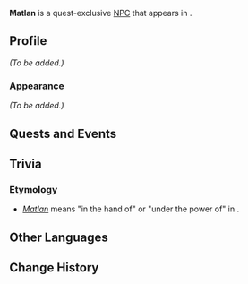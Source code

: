{{Meta
<!-- Remove this template after adding the missing info -->
|missing_NPC_profile  = yes
}}
{{Character Infobox
|type             = Quest NPC
|image            = NPC Matlan.png
|region           = Natlan
|location         = Natlan
|affiliation      = Collective of Plenty
|title            = 
}}
'''Matlan''' is a quest-exclusive [[NPC]] that appears in {{Quest|All Fires Fuel the Flame}}.

==Profile==
<!-- Detailed story/lore information goes here. -->
''(To be added.)''

===Appearance===
<!-- Keep appearance section short and concise. Limit to 2 paragraphs with 3-4 sentences each. -->
''(To be added.)''

==Quests and Events==
{{Quests and Events}}

==Trivia==
===Etymology===
*''[https://nahuatl.wired-humanities.org/content/matlan Matlan]'' means "in the hand of" or "under the power of" in {{w|Nahuatl}}.

==Other Languages==
{{Other Languages|default_hidden=1
|en      = Matlan
|zhs     = 马特兰
|zhs_rm  = Mǎtèlán
|zht     = 馬特蘭
|zht_rm  = Mǎtèlán
|ja      = マトラン
|ja_rm   = Matoran
|ko      = 마틀란
|es      = Matlan
|fr      = Matlan
|ru      = Матлан
|th      = Matlan
|vi      = Matlan
|de      = Matlan
|id      = Matlan
|pt      = Matlan
|tr      = Matlan
|it      = Matlan
}}

==Change History==
{{Change History|5.2}}
<!--
==References==
{{Reflist}}
-->